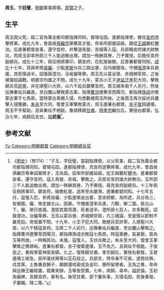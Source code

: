 {{Otheruses|subject=明朝將領周玉|other=名为周玉的其他人物|周玉}}

'''周玉'''，字'''廷璧'''，[[明朝|明朝]]軍事將領。[[周賢|周賢]]之子。

== 生平 ==
周玉因父死，超二官為萬全都司都指揮同知，督理屯田。進都指揮使，擔任[[宣府|宣府]]遊擊將軍。成化九年，會昌侯[[孫繼宗|孫繼宗]]舉薦其才能，命率所部援延綏，跟從[[王越_(明朝)|王越]]襲紅鹽池。后進署都督僉事，還守宣府，并擊退馬營、赤城等入寇。兵部稱宣府諸大帥無功，而周玉卻率所部三千人能追敵出境，請加一秩酬其勞，乃予實授。后擔任宣府副總兵。成化十三年，佩征朔將軍印，鎮宣府，在紅崖破敵，后晋署都督同知。[[成化|成化]]十七年，其與參將[[吳儼|吳儼]]、少監[[崖榮|崖榮]]分兵三路出塞，后均被圍攻。守備[[張澄|張澄]]率兵救援，其死傷過半。詔張錄澄功，治吳儼等罪。周玉先以葛谷堡、赤城頻受掠，之後被彈劾論戰，明憲宗均置之不問。成化十九年，蒙古小王子[[達延汗|達延汗]]進犯大同，擊敗總兵官[[許寧_(明朝)|許寧]]，并在順聖川大掠，以六千起兵襲擊宣府。周玉親率兩千人先行，然後巡撫秦纮兵繼進，至白腰山擊敗蒙古軍。指揮[[曹洪|曹洪]]邀擊至西陽河，都指揮[[孫成|孫成]]亦敗蒙古軍于七馬房。當時蒙古乘勝入侵，均悉數被周玉所挫。之後周玉再次設伏兵襲擊入侵獲勝。[[朱永|朱永]]至大同，復會玉軍擊敗蒙古，周玉進署右都督。[[余子俊|余子俊]]因邊墻，周玉不予幫助，且與秦纮不相能。奏請移鎮[[甘肅|甘肅]]。[[明孝宗|明孝宗]]繼位后，實授右都督。弘治七年，病歸后去世。謚'''武僖'''<ref>《[[明史|明史]]》（卷174）：“子玉，字廷璧，當嗣指揮使。以父死事，超二官為萬全都司都指揮同知，督理屯田。進都指揮使，充宣府遊擊將軍。成化九年，會昌侯孫繼宗等奉詔舉將才，玉為首。詔率所部援延綏，從王越襲紅鹽池。進署都督僉事，還守宣府。寇入馬營、赤城，擊敗之。兵部言宣府諸大帥無功，玉所部三千人能追敵出境，請加一秩酬其勞，乃予實授。尋充宣府副總兵。十三年佩征朔將軍印，鎮宣府。破敵紅崖，追奔至水磨灣。進署都督同知。十七年五月，寇復入犯，參將吳儼、少監崖榮追出塞，至赤把都，為所遮，兵分為三，皆被圍。儼、榮走據北山，因甚。守備張澄率兵進，力戰，解二圍。抵北山下，儼、榮已夜遁。澄拔其眾而還，死者過半。澄所部七百人，亦多戰死。詔錄澄功，治儼等罪。玉先以葛谷堡、赤城頻受掠，凡三被論，至是復以節制不嚴見劾。帝皆置不問。十九年，小王子犯大同。敗總兵官許寧。入順聖川大掠，以六千騎寇宣府。玉將二千人前行，巡撫秦纮兵繼進，至白腰山擊敗之。指揮曹洪邀擊至西陽河，都指揮孫成亦敗寇七馬房。時寇乘勝，氣甚銳，竟為玉等所挫，一時稱其功。未幾，寇復入，玉伏兵敗之。朱永至大同，復會玉軍擊敗之鵓鴿峪。進署右都督。余子俊築邊墻，玉不為力，且與纮不相能。子俊惡之，奏與寧夏神英易鎮。久之，復移鎮甘肅。孝宗嗣位，實授右都督。玉督邊墻工峻急，部卒張伏興等以瓦石投之。兵部言，悍卒漸不可長，遂戮伏興，戍其黨。土魯番貢獅子，願獻還哈密成及金印，贖所留使者。玉為之奏，帝命與巡撫王繼經畫。既果來歸，玉等皆受賚。七年，病歸，尋卒。謚武僖。玉初為偏裨，及鎮宣府，甚有名。後蒞甘肅，部下屢失事，又侵屯田。死後事發，子襲職，降二等。”</ref>。

== 参考文献 ==
{{wikisource|明史/卷174}}
{{reflist}}

{{Authority control}}
{{DEFAULTSORT:Zhou周}}
[[Category:周姓|Yu]]
[[Category:明朝都督|Category:明朝都督]]
[[Category:明朝總兵官|Category:明朝總兵官]]